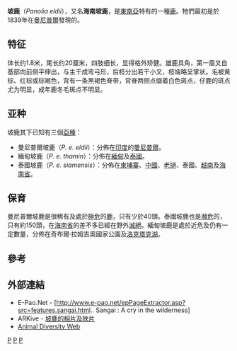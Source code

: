{{Speciesbox 
| genus = Panolia
| species = eldii
| status = EN
| status_system = IUCN
| status_ref = <ref name=iucn>{{IUCN2008|assessors=Timmins, R.J. & Duckworth, J.W.|year=2008|title=Cervus eldii|id=4265|downloaded=2009-03-23}}</ref>
| image = Cervus eldii2.jpg
| authority = (M'Clelland, 1842)
| subdivision_ranks = [[亞種|亞種]]
| subdivision =
* 曼尼普爾坡鹿 ''P. e. eldii''
* 緬甸坡鹿 ''P. e. thamin''
* 泰國坡鹿 ''P. e. siamensis''
| synonyms = 
* ''Cervus eldii'' <small>(M'Clelland, 1842)</small>
* ''Rucervus eldii'' <small>(Thomas, 1918)</small>
* ''Panolia eldi'' <small>McClelland, 1842</small><ref name=beavan>{{cite journal|url=https://biodiversitylibrary.org/page/41274668|title=Contributions towards a history of Panolia eldi; McLelland|author=Beavan, R.C.|pages=175|year=1867|journal=Journal of the Asiatic Society of Bengal|volume=36|access-date=2020-04-29|archive-date=2021-01-20|archive-url=https://web.archive.org/web/20210120203013/https://www.biodiversitylibrary.org/page/41274668|dead-url=no}}</ref>
}}
'''坡鹿'''（''Panolia eldii''），又名'''海南坡鹿'''，是[[東南亞|東南亞]]特有的一種[[鹿|鹿]]。牠們最初是於1839年在[[曼尼普爾|曼尼普爾]]發現的。

== 特征 ==
体长约1.8米，尾长约20厘米，四肢细长，显得格外矫健。雄鹿具角，第一眉叉自基部向前侧平伸出，与主干成弯弓形，后枝分出若干小叉，枝端略呈掌状。毛被黄棕、红棕或棕褐色，背有一条黑褐色脊带，背脊两侧点缀着白色斑点，仔鹿的斑点尤为明显，成年鹿冬毛斑点不明显。

== 亚种 ==
坡鹿其下已知有三個[[亞種|亞種]]：
* 曼尼普爾坡鹿（''P. e. eldii''）：分佈在[[印度|印度]]的[[曼尼普爾|曼尼普爾]]。
* 緬甸坡鹿（''P. e. thamin''）：分佈在[[緬甸|緬甸]]及[[泰國|泰國]]。
* 泰國坡鹿（''P. e. siamensis''）：分佈在[[柬埔寨|柬埔寨]]、[[中國|中國]]、[[老撾|老撾]]、泰國、[[越南|越南]]及[[海南省|海南省]]。

== 保育 ==
曼尼普爾坡鹿是很稀有及處於[[極危|極危]]的[[鹿|鹿]]，只有少於40頭。泰國坡鹿也是[[瀕危|瀕危]]的，只有約150頭，在[[海南省|海南省]]的差不多已經在野外[[滅絕|滅絕]]。緬甸坡鹿是處於近危及仍有一定數量，分佈在奇布爾·拉姆吉奧國家公園及[[洛克塔克湖|洛克塔克湖]]。

== 參考 ==
{{reflist}}

== 外部連結 ==
{{commons|Panolia eldii}}
* E-Pao.Net - [http://www.e-pao.net/epPageExtractor.asp?src=features.sangai.html.. Sangai : A cry in the wilderness]{{Wayback|url=http://www.e-pao.net/epPageExtractor.asp?src=features.sangai.html.. |date=20090423135607 }}
* ARKive - [https://web.archive.org/web/20070216071707/http://www.arkive.org/species/GES/mammals/Cervus_eldii/ 坡鹿的相片及映片]
* [http://animaldiversity.ummz.umich.edu/site/accounts/information/Rucervus_eldii.html Animal Diversity Web]{{Wayback|url=http://animaldiversity.ummz.umich.edu/site/accounts/information/Rucervus_eldii.html |date=20090116023148 }}

{{Artiodactyla|R.1}}
{{Taxonbar|from=Q646488}}

[[Category:鹿屬|P]]
[[Category:1842年描述的动物|P]]
[[Category:中国国家一级保护动物|P]]